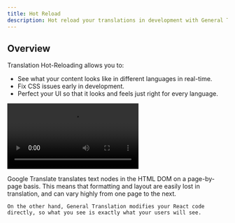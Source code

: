 ```yaml
---
title: Hot Reload
description: Hot reload your translations in development with General Translation.
---
```


## Overview

Translation Hot-Reloading allows you to:

- See what your content looks like in different languages in real-time.
- Fix CSS issues early in development.
- Perfect your UI so that it looks and feels just right for every language.

<video
  src="demo.mp4"
  loop
  controls
  className="rounded-lg"
/>

<Accordions>
  <Accordion title="How is this more useful than Google Translate?">
    Google Translate translates text nodes in the HTML DOM on a page-by-page basis.
    This means that formatting and layout are easily lost in translation, and can vary highly from one page to the next.

    On the other hand, General Translation modifies your React code directly, so what you see is exactly what your users will see.
  </Accordion>
</Accordions>